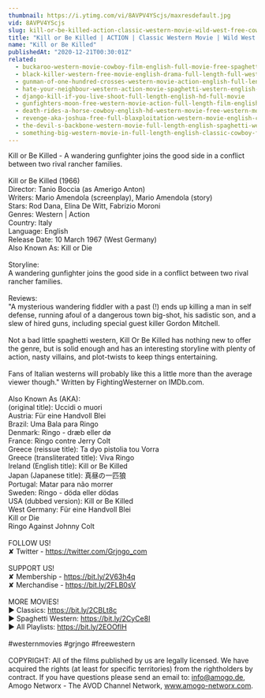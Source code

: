 ```yaml
---
thumbnail: https://i.ytimg.com/vi/8AVPV4YScjs/maxresdefault.jpg
vid: 8AVPV4YScjs
slug: kill-or-be-killed-action-classic-western-movie-wild-west-free-cowboy-film
title: "Kill or Be Killed | ACTION | Classic Western Movie | Wild West | Free Cowboy Film"
name: "Kill or Be Killed"
publishedAt: "2020-12-21T00:30:01Z"
related:
  - buckaroo-western-movie-cowboy-film-english-full-movie-free-spaghetti-western
  - black-killer-western-free-movie-english-drama-full-length-full-western-film
  - gunman-of-one-hundred-crosses-western-movie-action-english-full-length
  - hate-your-neighbour-western-action-movie-spaghetti-western-english-cowboy-film
  - django-kill-if-you-live-shoot-full-length-english-hd-full-movie
  - gunfighters-moon-free-western-movie-action-full-length-film-english
  - death-rides-a-horse-cowboy-english-hd-western-movie-free-western-movies
  - revenge-aka-joshua-free-full-blaxploitation-western-movie-english-classic-feature-film
  - the-devil-s-backbone-western-movie-full-length-english-spaghetti-western-cowboyfilm-watchfree
  - something-big-western-movie-in-full-length-english-classic-cowboy-film-free-full-westerns
---
```


Kill or Be Killed - A wandering gunfighter joins the good side in a conflict between two rival rancher families. <br />
<br />
Kill or Be Killed (1966)<br />
Director: Tanio Boccia (as Amerigo Anton)<br />
Writers: Mario Amendola (screenplay), Mario Amendola (story)<br />
Stars: Rod Dana, Elina De Witt, Fabrizio Moroni <br />
Genres: Western | Action <br />
Country: Italy<br />
Language: English<br />
Release Date: 10 March 1967 (West Germany) <br />
Also Known As: Kill or Die <br />
<br />
Storyline:<br />
A wandering gunfighter joins the good side in a conflict between two rival rancher families.<br />
<br />
Reviews:<br />
"A mysterious wandering fiddler with a past (!) ends up killing a man in self defense, running afoul of a dangerous town big-shot, his sadistic son, and a slew of hired guns, including special guest killer Gordon Mitchell.<br />
<br />
Not a bad little spaghetti western, Kill Or Be Killed has nothing new to offer the genre, but is solid enough and has an interesting storyline with plenty of action, nasty villains, and plot-twists to keep things entertaining.<br />
<br />
Fans of Italian westerns will probably like this a little more than the average viewer though." Written by FightingWesterner on IMDb.com.<br />
<br />
Also Known As (AKA):<br />
(original title): Uccidi o muori<br />
Austria: Für eine Handvoll Blei<br />
Brazil: Uma Bala para Ringo<br />
Denmark: Ringo - dræb eller dø<br />
France: Ringo contre Jerry Colt<br />
Greece (reissue title): Ta dyo pistolia tou Vorra<br />
Greece (transliterated title): Viva Ringo<br />
Ireland (English title): Kill or Be Killed<br />
Japan (Japanese title): 真昼の一匹狼<br />
Portugal: Matar para não morrer<br />
Sweden: Ringo - döda eller dödas<br />
USA (dubbed version): Kill or Be Killed<br />
West Germany: Für eine Handvoll Blei<br />
 Kill or Die<br />
 Ringo Against Johnny Colt<br />
<br />
FOLLOW US!<br />
✘ Twitter - https://twitter.com/Grjngo_com<br />
<br />
SUPPORT US!<br />
✘ Membership - https://bit.ly/2V63h4q<br />
✘ Merchandise - https://bit.ly/2FLB0sV<br />
<br />
MORE MOVIES! <br />
► Classics: https://bit.ly/2CBLt8c <br />
► Spaghetti Western: https://bit.ly/2CyCe8I <br />
► All Playlists: https://bit.ly/2EOOfIH <br />
<br />
#westernmovies #grjngo #freewestern<br />
<br />
COPYRIGHT: All of the films published by us are legally licensed. We have acquired the rights (at least for specific territories) from the rightholders by contract. If you have questions please send an email to: info@amogo.de, Amogo Networx - The AVOD Channel Network, www.amogo-networx.com.